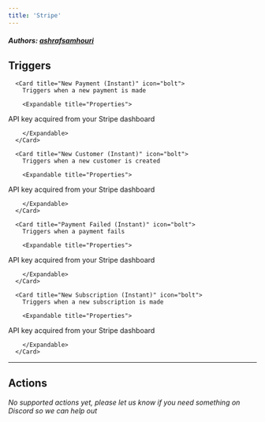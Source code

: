 ```yaml
---
title: 'Stripe'
---
```


##### Authors: [ashrafsamhouri](https://github.com/ashrafsamhouri)


## Triggers


      <Card title="New Payment (Instant)" icon="bolt">
        Triggers when a new payment is made

        <Expandable title="Properties">
          
<ResponseField name="API Key" required type="Secret_text">
API key acquired from your Stripe dashboard
</ResponseField>
              
        </Expandable>
      </Card>
  
      <Card title="New Customer (Instant)" icon="bolt">
        Triggers when a new customer is created

        <Expandable title="Properties">
          
<ResponseField name="API Key" required type="Secret_text">
API key acquired from your Stripe dashboard
</ResponseField>
              
        </Expandable>
      </Card>
  
      <Card title="Payment Failed (Instant)" icon="bolt">
        Triggers when a payment fails

        <Expandable title="Properties">
          
<ResponseField name="API Key" required type="Secret_text">
API key acquired from your Stripe dashboard
</ResponseField>
              
        </Expandable>
      </Card>
  
      <Card title="New Subscription (Instant)" icon="bolt">
        Triggers when a new subscription is made

        <Expandable title="Properties">
          
<ResponseField name="API Key" required type="Secret_text">
API key acquired from your Stripe dashboard
</ResponseField>
              
        </Expandable>
      </Card>
  

---

## Actions

*No supported actions yet, please let us know if you need something on Discord so we can help out* 

